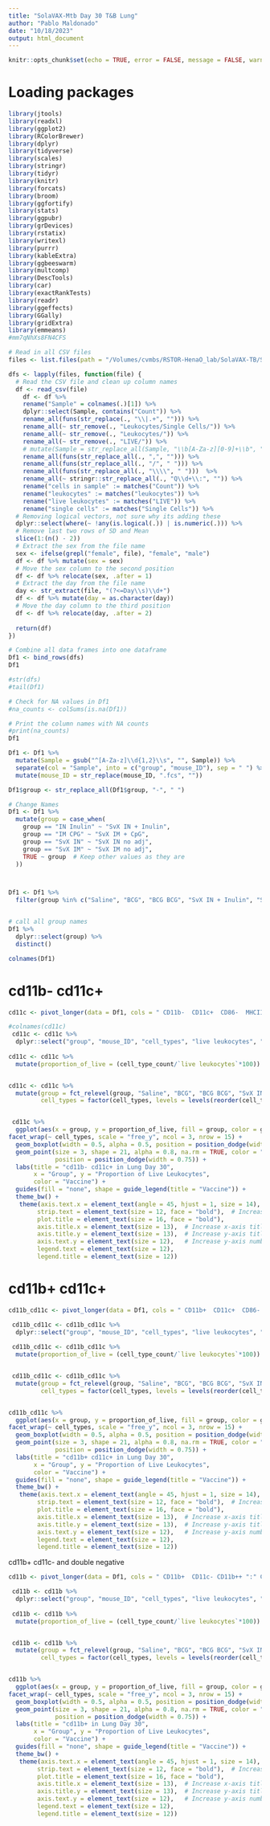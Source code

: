 ```yaml
---
title: "SolaVAX-Mtb Day 30 T&B Lung"
author: "Pablo Maldonado"
date: "10/18/2023"
output: html_document
---
```


```r
knitr::opts_chunk$set(echo = TRUE, error = FALSE, message = FALSE, warning = FALSE)

```

# Loading packages

```r
library(jtools)
library(readxl)
library(ggplot2)
library(RColorBrewer)
library(dplyr)
library(tidyverse)
library(scales)
library(stringr)
library(tidyr)
library(knitr)
library(forcats)
library(broom)
library(ggfortify)
library(stats)
library(ggpubr)
library(grDevices)
library(rstatix)
library(writexl)
library(purrr)
library(kableExtra)
library(ggbeeswarm)
library(multcomp)
library(DescTools)
library(car)
library(exactRankTests)
library(readr)
library(ggeffects)
library(GGally)
library(gridExtra)
library(emmeans)
#mm7qNhXs8FN4CFS
```


```r
# Read in all CSV files
files <- list.files(path = "/Volumes/cvmbs/RSTOR-HenaO_lab/SolaVAX-TB/SvX_R_analysis/Mac_Panel", pattern = "*.csv", full.names = TRUE)

dfs <- lapply(files, function(file) {
  # Read the CSV file and clean up column names
  df <- read_csv(file)
    df <- df %>%
    rename("Sample" = colnames(.)[1]) %>%
    dplyr::select(Sample, contains("Count")) %>%
    rename_all(funs(str_replace(., "\\|.+", ""))) %>%
    rename_all(~ str_remove(., "Leukocytes/Single Cells/")) %>%
    rename_all(~ str_remove(., "Leukocytes/")) %>%
    rename_all(~ str_remove(., "LIVE/")) %>%
    # mutate(Sample = str_replace_all(Sample, "\\b[A-Za-z][0-9]+\\b", "")) %>%
    rename_all(funs(str_replace_all(., ",", ""))) %>%
    rename_all(funs(str_replace_all(., "/", " "))) %>%
    rename_all(funs(str_replace_all(., "\\\\", " ")))  %>%
    rename_all(~ stringr::str_replace_all(., "Q\\d+\\:", "")) %>%
    rename("cells in sample" := matches("Count")) %>%
    rename("leukocytes" := matches("leukocytes")) %>%
    rename("live leukocytes" := matches("LIVE")) %>%
    rename("single cells" := matches("Single Cells")) %>%
  # Removing logical vectors, not sure why its adding these
  dplyr::select(where(~ !any(is.logical(.)) | is.numeric(.))) %>%
  # Remove last two rows of SD and Mean
  slice(1:(n() - 2))
  # Extract the sex from the file name
  sex <- ifelse(grepl("female", file), "female", "male")
  df <- df %>% mutate(sex = sex)
  # Move the sex column to the second position
  df <- df %>% relocate(sex, .after = 1)
  # Extract the day from the file name
  day <- str_extract(file, "(?<=Day\\s)\\d+")
  df <- df %>% mutate(day = as.character(day))
  # Move the day column to the third position
  df <- df %>% relocate(day, .after = 2)
  
  return(df)
})

# Combine all data frames into one dataframe
Df1 <- bind_rows(dfs)
Df1

#str(dfs)
#tail(Df1)

# Check for NA values in Df1
#na_counts <- colSums(is.na(Df1))

# Print the column names with NA counts
#print(na_counts)
Df1
```

```r
Df1 <- Df1 %>%
  mutate(Sample = gsub("^[A-Za-z]\\d{1,2}\\s", "", Sample)) %>%
  separate(col = "Sample", into = c("group", "mouse_ID"), sep = " ") %>%
  mutate(mouse_ID = str_replace(mouse_ID, ".fcs", ""))

Df1$group <- str_replace_all(Df1$group, "-", " ")

# Change Names 
Df1 <- Df1 %>%
  mutate(group = case_when(
    group == "IN Inulin" ~ "SvX IN + Inulin",
    group == "IM CPG" ~ "SvX IM + CpG",
    group == "SvX IN" ~ "SvX IN no adj",
    group == "SvX IM" ~ "SvX IM no adj",
    TRUE ~ group  # Keep other values as they are
  ))



Df1 <- Df1 %>%
  filter(group %in% c("Saline", "BCG", "BCG BCG", "SvX IN + Inulin", "SvX IM + CpG"))


# call all group names
Df1 %>%
  dplyr::select(group) %>%
  distinct() 

colnames(Df1)
```

# cd11b- cd11c+
```r

cd11c <- pivot_longer(data = Df1, cols = " CD11b-  CD11c+  CD86-  MHCII+ ":" CD11b-  CD11c+  Ly6G-  Ly6C- ", names_to = "cell_types", values_to = "cell_type_count")

#colnames(cd11c)
 cd11c <- cd11c %>%
  dplyr::select("group", "mouse_ID", "cell_types", "live leukocytes", "cell_type_count", " CD11b-  CD11c+ ")
 
cd11c <- cd11c %>%
  mutate(proportion_of_live = (cell_type_count/`live leukocytes`*100)) 


cd11c <- cd11c %>%
  mutate(group = fct_relevel(group, "Saline", "BCG", "BCG BCG", "SvX IN + Inulin", "SvX IM + CpG"),
         cell_types = factor(cell_types, levels = levels(reorder(cell_types, -proportion_of_live))))


 cd11c %>%
  ggplot(aes(x = group, y = proportion_of_live, fill = group, color = group)) +
facet_wrap(~ cell_types, scale = "free_y", ncol = 3, nrow = 15) +
  geom_boxplot(width = 0.5, alpha = 0.5, position = position_dodge(width = 0.75)) +
  geom_point(size = 3, shape = 21, alpha = 0.8, na.rm = TRUE, color = "black",
             position = position_dodge(width = 0.75)) +
  labs(title = "cd11b- cd11c+ in Lung Day 30", 
       x = "Group", y = "Proportion of Live Leukocytes", 
       color = "Vaccine") +
  guides(fill = "none", shape = guide_legend(title = "Vaccine")) +
  theme_bw() + 
   theme(axis.text.x = element_text(angle = 45, hjust = 1, size = 14),  # Increase axis label size
        strip.text = element_text(size = 12, face = "bold"),  # Increase facet label size
        plot.title = element_text(size = 16, face = "bold"),
        axis.title.x = element_text(size = 13),  # Increase x-axis title size
        axis.title.y = element_text(size = 13),  # Increase y-axis title size
        axis.text.y = element_text(size = 12),   # Increase y-axis numbers size
        legend.text = element_text(size = 12),
        legend.title = element_text(size = 12))  
```

# cd11b+ cd11c+
```r

cd11b_cd11c <- pivot_longer(data = Df1, cols = " CD11b+  CD11c+  CD86-  MHCII+ ":" CD11b+  CD11c+  Ly6G-  Ly6C- ", names_to = "cell_types", values_to = "cell_type_count")

 cd11b_cd11c <- cd11b_cd11c %>%
  dplyr::select("group", "mouse_ID", "cell_types", "live leukocytes", "cell_type_count", " CD11b+  CD11c+ ")
 
 cd11b_cd11c <- cd11b_cd11c %>%
  mutate(proportion_of_live = (cell_type_count/`live leukocytes`*100)) 


 cd11b_cd11c <- cd11b_cd11c %>%
  mutate(group = fct_relevel(group, "Saline", "BCG", "BCG BCG", "SvX IN + Inulin", "SvX IM + CpG"),
         cell_types = factor(cell_types, levels = levels(reorder(cell_types, -proportion_of_live))))


cd11b_cd11c %>%
  ggplot(aes(x = group, y = proportion_of_live, fill = group, color = group)) +
facet_wrap(~ cell_types, scale = "free_y", ncol = 3, nrow = 15) +
  geom_boxplot(width = 0.5, alpha = 0.5, position = position_dodge(width = 0.75)) +
  geom_point(size = 3, shape = 21, alpha = 0.8, na.rm = TRUE, color = "black",
             position = position_dodge(width = 0.75)) +
  labs(title = "cd11b+ cd11c+ in Lung Day 30", 
       x = "Group", y = "Proportion of Live Leukocytes", 
       color = "Vaccine") +
  guides(fill = "none", shape = guide_legend(title = "Vaccine")) +
  theme_bw() + 
   theme(axis.text.x = element_text(angle = 45, hjust = 1, size = 14),  # Increase axis label size
        strip.text = element_text(size = 12, face = "bold"),  # Increase facet label size
        plot.title = element_text(size = 16, face = "bold"),
        axis.title.x = element_text(size = 13),  # Increase x-axis title size
        axis.title.y = element_text(size = 13),  # Increase y-axis title size
        axis.text.y = element_text(size = 12),   # Increase y-axis numbers size
        legend.text = element_text(size = 12),
        legend.title = element_text(size = 12))     
```

cd11b+ cd11c- and double negative
```r

cd11b <- pivot_longer(data = Df1, cols = " CD11b+  CD11c- CD11b++ ":" CD11b-  CD11c- Ly6C- ", names_to = "cell_types", values_to = "cell_type_count")

 cd11b <- cd11b %>%
  dplyr::select("group", "mouse_ID", "cell_types", "live leukocytes", "cell_type_count", " CD11b+  CD11c- ")
 
 cd11b <- cd11b %>%
  mutate(proportion_of_live = (cell_type_count/`live leukocytes`*100)) 


 cd11b <- cd11b %>%
  mutate(group = fct_relevel(group, "Saline", "BCG", "BCG BCG", "SvX IN + Inulin", "SvX IM + CpG"),
         cell_types = factor(cell_types, levels = levels(reorder(cell_types, -proportion_of_live))))


cd11b %>%
  ggplot(aes(x = group, y = proportion_of_live, fill = group, color = group)) +
facet_wrap(~ cell_types, scale = "free_y", ncol = 3, nrow = 15) +
  geom_boxplot(width = 0.5, alpha = 0.5, position = position_dodge(width = 0.75)) +
  geom_point(size = 3, shape = 21, alpha = 0.8, na.rm = TRUE, color = "black",
             position = position_dodge(width = 0.75)) +
  labs(title = "cd11b+ in Lung Day 30", 
       x = "Group", y = "Proportion of Live Leukocytes", 
       color = "Vaccine") +
  guides(fill = "none", shape = guide_legend(title = "Vaccine")) +
  theme_bw() + 
   theme(axis.text.x = element_text(angle = 45, hjust = 1, size = 14),  # Increase axis label size
        strip.text = element_text(size = 12, face = "bold"),  # Increase facet label size
        plot.title = element_text(size = 16, face = "bold"),
        axis.title.x = element_text(size = 13),  # Increase x-axis title size
        axis.title.y = element_text(size = 13),  # Increase y-axis title size
        axis.text.y = element_text(size = 12),   # Increase y-axis numbers size
        legend.text = element_text(size = 12),
        legend.title = element_text(size = 12))  
```
